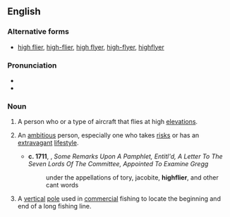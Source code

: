 {{also|high-flier|high flier}}
==English==

===Alternative forms===
* [[high flier]], [[high-flier]], [[high flyer]], [[high-flyer]], [[highflyer]]

===Pronunciation===
* {{IPA|en|/haɪˈflaɪə(ɹ)/}}
* {{audio|en|en-au-highflier.ogg|Audio (AU)}}

===Noun===
{{en-noun}}

# A person who or a type of aircraft that flies at high [[elevation]]s.
# {{lb|en|idiomatic}} An [[ambitious]] person, especially one who takes [[risk]]s or has an [[extravagant]] [[lifestyle]].
#* '''c. 1711''', {{w|Jonathan Swift}}, ''Some Remarks Upon A Pamphlet, Entitl'd, A Letter To The Seven Lords Of The Committee, Appointed To Examine Gregg''
#*: under the appellations of tory, jacobite, '''highflier''', and other cant words
# {{lb|en|fishing}} A [[vertical]] [[pole]] used in [[commercial]] fishing to locate the beginning and end of a long fishing line.